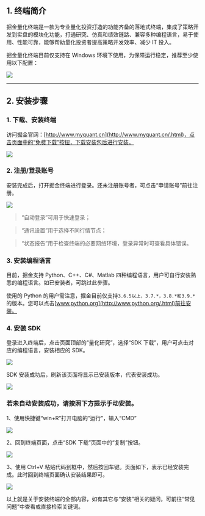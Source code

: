 
<HeroPattern />

## 1. 终端简介

掘金量化终端是一款为专业量化投资打造的功能齐备的落地式终端，集成了策略开发到实盘的模块化功能，打通研究、仿真和绩效链路、兼容多种编程语言，易于使用、性能可靠，能够帮助量化投资者提高策略开发效率、减少 IT 投入。

掘金量化终端目前仅支持在 Windows 环境下使用，为保障运行稳定，推荐至少使用以下配置：

![](http://www.myquant.cn/uploads/202111/attach_16b396a5e4949b99.png)

---

## 2. 安装步骤

### **1. 下载、安装终端**

访问掘金官网：[http://www.myquant.cn](http://www.myquant.cn/.html)，点击页面中的“免费下载”按钮，下载安装包后进行安装。

![](http://www.myquant.cn/uploads/202111/attach_16b396b4970895f7.png)

### **2. 注册/登录账号**

安装完成后，打开掘金终端进行登录。还未注册账号者，可点击“申请账号”前往注册。

![](http://www.myquant.cn/uploads/202207/attach_16fee1c78d27647f.png)

> “自动登录”可用于快速登录；

> “通讯设置”用于选择不同行情节点；

> “状态报告”用于检查终端的必要网络环境，登录异常时可查看具体错误。

### **3. 安装编程语言**

目前，掘金支持 Python、C++、C#、Matlab 四种编程语言，用户可自行安装熟悉的编程语言。如已安装者，可跳过此步骤。

使用的 Python 的用户需注意，掘金目前仅支持`3.6.5以上，3.7.*，3.8.*和3.9.*`的版本。您可以点击[www.python.org](http://www.python.org/.html)前往安装。

### **4. 安装 SDK**

登录进入终端后，点击页面顶部的“量化研究”，选择“SDK 下载”，用户可点击对应的编程语言，安装相应的 SDK。

![](http://www.myquant.cn/uploads/202111/attach_16b39771294d3676.png)

SDK 安装成功后，刷新该页面将显示已安装版本，代表安装成功。

![](http://www.myquant.cn/uploads/202111/attach_16b3977a2fa68616.png)

### **若未自动安装成功**，请按照下方提示手动安装。

1、使用快捷键“win+R”打开电脑的”运行”，输入“CMD”

![](http://www.myquant.cn/uploads/202111/attach_16b397a16d7fc40f.png)

2、回到终端页面，点击“SDK 下载”页面中的“复制”按钮。

![](http://www.myquant.cn/uploads/202111/attach_16b397bbbd58b2f1.png)

3、使用 Ctrl+V 粘贴代码到框中，然后按回车键。页面如下，表示已经安装完成。此时回到终端页面确认安装结果即可。

![](http://www.myquant.cn/uploads/202111/attach_16b397c202c976c3.png)

以上就是关于安装终端的全部内容，如有其它与“安装”相关的疑问，可前往“常见问题”中查看或直接检索关键词。
